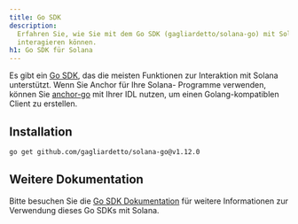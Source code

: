 ```yaml
---
title: Go SDK
description:
  Erfahren Sie, wie Sie mit dem Go SDK (gagliardetto/solana-go) mit Solana
  interagieren können.
h1: Go SDK für Solana
---
```


Es gibt ein [Go SDK](https://github.com/gagliardetto/solana-go), das die meisten
Funktionen zur Interaktion mit Solana unterstützt. Wenn Sie Anchor für Ihre
Solana- Programme verwenden, können Sie
[anchor-go](https://github.com/gagliardetto/anchor-go) mit Ihrer IDL nutzen, um
einen Golang-kompatiblen Client zu erstellen.

## Installation

```bash title="Terminal"
go get github.com/gagliardetto/solana-go@v1.12.0
```

## Weitere Dokumentation

Bitte besuchen Sie die
[Go SDK Dokumentation](https://github.com/gagliardetto/solana-go?tab=readme-ov-file#installation)
für weitere Informationen zur Verwendung dieses Go SDKs mit Solana.
